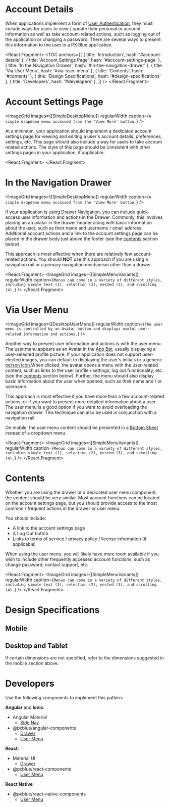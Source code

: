 
<!-- KEYWORDS: design pattern navigation drawer menu tab tabs navigate nav -->

# Account Details

<!-- TODO: Replace -->

<!-- <ImageGrid images={[Banner]} regularWidth /> -->

When applications implement a form of [User Authentication](/patterns/user-auth), they must include ways for users to view / update their personal or account information as well as take account-related actions, such as logging out of the application or changing a password. There are several ways to present this information to the user in a PX Blue application.

<React.Fragment>
    <TOC
        anchors={[
            { title: 'Introduction', hash: '#account-details' },
            { title: 'Account Settings Page', hash: '#account-settings-page' },
            { title: 'In the Navigation Drawer', hash: '#in-the-navigation-drawer' },
            { title: 'Via User Menu', hash: '#via-user-menu' },
            { title: 'Contents', hash: '#contents' },
            { title: 'Design Specifications', hash: '#design-specifications' },
            { title: 'Developers', hash: '#developers' },
        ]}
    />
    <Divider />
</React.Fragment>

# Account Settings Page

<ImageGrid
    images={[SimpleDesktopMenu]}
    regularWidth
    caption={`A simple dropdown menu accessed from the 'View More' button.`}
/>

At a minimum, your application should implement a dedicated account settings page for viewing and editing a user's account details, preferences, settings, etc. This page should also include a way for users to take account related actions. The style of this page should be consistent with other settings pages in your application, if applicable.

<React.Fragment>
    <Divider />
</React.Fragment>

# In the Navigation Drawer

<ImageGrid
    images={[SimpleDesktopMenu]}
    regularWidth
    caption={`A simple dropdown menu accessed from the 'View More' button.`}
/>

If your application is using [Drawer Navigation](/patterns/navigation#drawer-navigation), you can include quick-access user information and actions in the Drawer. Commonly, this involves placing an an avatar in the drawer header along with basic information about the user, such as their name and username / email address. Additional account actions and a link to the account settings page can be placed in the drawer body just above the footer (see the [contents](/patterns/account-details#contents) section below).

This approach is most effective when there are relatively few account-related actions. You should **NOT** use this approach if you are using a navigation rail or a primary navigation mechanism other than a drawer.

<React.Fragment>
    <ImageGrid
        images={[SimpleMenuVariants]}
        regularWidth
        caption={`Menus can come in a variety of different styles, including simple text (1), selection (2), nested (3), and scrolling (4).`}
    />
    <Divider />
</React.Fragment>

# Via User Menu

<ImageGrid
    images={[DesktopUserMenu]}
    regularWidth
    caption={`The user menu is controlled by an Avatar button and displays useful user-related information and actions.`}
/>

Another way to present user information and actions is with the user menu. The user menu appears as an Avatar in the [App Bar](/patterns/appbar), usually displaying a user-selected profile picture. If your application does not support user-elected images, you can default to displaying the user's initials or a generic [person icon](/style/iconography?icon=Person&isMaterial=true).When clicked, the avatar opens a menu with the user-related content, such as links to the user profile / settings, log out functionality, etc. (see the [contents](/patterns/account-details#contents) section below). Further, the menu should also display basic information about the user when opened, such as their name and / or username.

This approach is most effective if you have more than a few account-related actions, or if you want to present more detailed information about a user. The user menu is a good option if you want to avoid overloading the navigation drawer. This technique can also be used in conjunction with a navigation rail.

On mobile, the user menu content should be presented in a [Bottom Sheet](/patterns/overlay#bottom-sheet) instead of a dropdown menu.

<React.Fragment>
    <ImageGrid
        images={[SimpleMenuVariants]}
        regularWidth
        caption={`Menus can come in a variety of different styles, including simple text (1), selection (2), nested (3), and scrolling (4).`}
    />
    <Divider />
</React.Fragment>

# Contents

Whether you are using the drawer or a dedicated user menu component, the content should be very similar. Most account functions can be located on the account settings page, but you should provide access to the most common / frequent actions in the drawer or user menu.

You should include:

-   A link to the account settings page
-   A Log Out button
-   Links to terms of service / privacy policy / license information (if applicable)

When using the user menu, you will likely have more room available if you wish to include other frequently accessed account functions, such as change password, contact support, etc.

<React.Fragment>
    <ImageGrid
        images={[SimpleMenuVariants]}
        regularWidth
        caption={`Menus can come in a variety of different styles, including simple text (1), selection (2), nested (3), and scrolling (4).`}
    />
    <Divider />
</React.Fragment>

# Design Specifications

## Mobile

<!-- <ImageGrid
    images={[
        PanelSpecsMobileImg,
    ]}
    regularWidth
/> -->

## Desktop and Tablet

If certain dimensions are not specified, refer to the dimensions suggested in the mobile section above.

<Divider />

# Developers

Use the following components to implement this pattern:

**Angular** and **Ionic**:

-   Angular Material
    -   [Side Nav](https://material.angular.io/components/sidenav/overview)
-   @pxblue/angular-components
    -   [Drawer](https://pxblue-components.github.io/angular/?path=/info/components-drawer--readme)
    -   [User Menu](https://pxblue-components.github.io/angular/?path=/info/components-user-menu--readme)

**React**:

-   Material UI
    -   [Drawer](https://material-ui.com/components/drawers/)
-   @pxblue/react-components
    -   [User Menu](https://pxblue-components.github.io/react/?path=/info/components-user-menu--get-read-me-story)

**React Native**:

-   @pxblue/react-native-components
    -   [User Menu](https://pxblue-components.github.io/react-native/?path=/info/components-documentation--user-menu)
